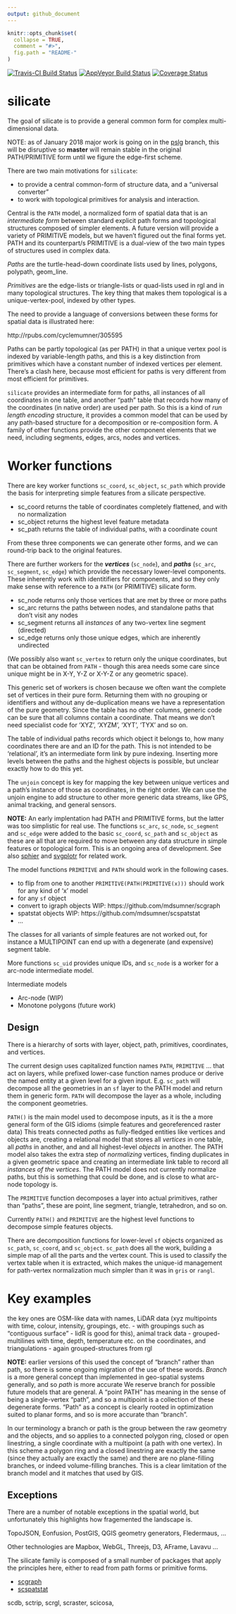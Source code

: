 ```yaml
---
output: github_document
---
```


<!-- README.md is generated from README.Rmd. Please edit that file -->

```r
knitr::opts_chunk$set(
  collapse = TRUE,
  comment = "#>",
  fig.path = "README-"
)
```

[![Travis-CI Build Status](https://travis-ci.org/hypertidy/silicate.svg?branch=master)](https://travis-ci.org/hypertidy/silicate)
[![AppVeyor Build Status](https://ci.appveyor.com/api/projects/status/github/hypertidy/silicate?branch=master&svg=true)](https://ci.appveyor.com/project/hypertidy/silicate)
[![Coverage Status](https://img.shields.io/codecov/c/github/hypertidy/silicate/master.svg)](https://codecov.io/github/hypertidy/silicate?branch=master)

  
# silicate

The goal of silicate is to provide a general common form for complex multi-dimensional data. 

NOTE: as of January 2018 major work is going on in the [pslg](https://github.com/hypertidy/silicate/tree/pslg) branch, this will be disruptive so **master** will remain stable in the original PATH/PRIMITIVE form until we figure the edge-first scheme. 

There are two main motivations for `silicate`: 

* to provide a central common-form of structure data, and a "universal converter"
* to work with topological primitives for analysis and interaction. 

Central is the  `PATH` model, a normalized form of spatial data that is an *intermediate form* between standard explicit
path forms and topological structures composed of simpler elements. A future version will provide a variety of PRIMITIVE models, but we haven't figured out the final forms yet. PATH and its counterpart/s PRIMITIVE is a dual-view of the two main types of structures used in complex data. 

*Paths* are the turtle-head-down coordinate lists used by lines, polygons, polypath, geom_line. 

*Primitives* are the edge-lists or triangle-lists or quad-lists used in rgl and in many topological structures. The key thing that makes them topological is a unique-vertex-pool, indexed by other types. 


The need to provide a language of conversions between these forms for spatial data is illustrated here: 

http://rpubs.com/cyclemumner/305595

Paths can be partly topological (as per PATH) in that a unique vertex pool is indexed by variable-length paths, and this is a key distinction from primitives which have a constant number of indexed vertices per element. There's a clash here, because most efficient for paths is very different from most efficient for primitives. 

`silicate` provides an intermediate form for paths, all instances of all coordinates in one table, and another "path" table that records how many of the coordinates (in native order) are used per path. So this is a kind of *run length encoding* structure, it provides a common model that can be used by any path-based structure for a decomposition or re-composition form. A family of other functions provide the other component elements that we need, including segments, edges, arcs, nodes and vertices. 

# Worker functions

There are key worker functions `sc_coord`, `sc_object`, `sc_path` which provide the basis for 
interpreting simple features from a silicate perspective.

* sc_coord returns the table of coordinates completely flattened, and with no normalization
* sc_object returns the highest level feature metadata
* sc_path returns the table of individual paths, with a coordinate count

From these three components we can generate other forms, and we can round-trip back to the original 
features. 

There are further workers for the ***vertices*** (`sc_node`), and ***paths*** (`sc_arc`, `sc_segment`, `sc_edge`) which provide the necessary lower-level components. These inherently work with identitifiers for components, and
so they only make sense with reference to a `PATH` (or PRIMITIVE) silicate form. 

* sc_node returns only those vertices that are met by three or more paths
* sc_arc returns the paths between nodes, and standalone paths that don't visit any nodes
* sc_segment returns all *instances* of any two-vertex line segment (directed)
* sc_edge returns only those unique edges, which are inherently undirected

(We possibly also want `sc_vertex` to return only the unique coordinates, but that can be obtained from `PATH`
 - though this area needs some care since unique might be in X-Y, Y-Z or X-Y-Z or any geometric space). 
 
This generic set of workers is chosen because we often want the complete set of vertices in their pure form. Returning them with no grouping or identifiers and without any de-duplication means we have a representation of the pure geometry. Since the table has no other columns, generic code can be sure that all columns contain a coordinate. That means we don't need specialist code for 'XYZ', 'XYZM', 'XYT', 'TYX' and so on. 

The table of individual paths records which object it belongs to, how many coordinates there are and an ID for the path. This is not intended to be 'relational', it's an intermediate form link by pure indexing. Inserting more levels between the paths and the highest objects is possible, but unclear exactly how to do this yet. 

The `unjoin` concept is key for mapping the key between unique vertices and a path's instance of those as coordinates, in the right order. We can use the unjoin engine to add structure to other more generic data streams, like GPS, animal tracking, and general sensors. 

**NOTE:** An early implentation had PATH and PRIMITIVE forms, but the latter was too simplistic for
real use. The functions `sc_arc`, `sc_node`, `sc_segment` and `sc_edge` were added to the basic `sc_coord`, 
`sc_path` and `sc_object` as these are all that are required to move between any data structure in simple features or topological form. This is an ongoing area of development. See also [sphier](https://github.com/hypertidy/sphier) and  [svgplotr](https://github.com/hypertidy/svgplotr) for related work. 


The model functions `PRIMITIVE` and `PATH` should work in the following cases. 

* to flip from one to another `PRIMITIVE(PATH(PRIMITIVE(x)))` should work for any kind of 'x' model
* for any `sf` object
* convert to igraph objects WIP: https://github.com/mdsumner/scgraph
* spatstat objects WIP: https://github.com/mdsumner/scspatstat
* ...  


The classes for all variants of simple features are not worked out, for instance a MULTIPOINT can end up 
with a degenerate (and expensive) segment table. 

More functions `sc_uid` provides unique IDs, and  `sc_node` is a worker for a arc-node intermediate model. 

Intermediate models

* Arc-node (WIP)
* Monotone polygons (future work)

## Design

There is a  hierarchy of sorts with layer, object, path, primitives, coordinates, and vertices. 

The current design uses capitalized function names `PATH`, `PRIMITIVE` ... that act on layers, while prefixed lower-case function names produce or derive the named entity at a given level for a given input. E.g. `sc_path` will decompose all the geometries in an `sf` layer to the PATH model and return them in generic form. `PATH` will decompose the layer as a whole, including the component geometries. 

`PATH()` is the main model used to decompose inputs, as it is the a more general form of the GIS idioms (simple features and georeferenced raster data) This treats connected *paths* as fully-fledged entities like vertices and objects are, creating a relational model that stores all *vertices* in one table, all *paths* in another, and and all highest-level *objects* in another. The PATH model also takes the extra step of *normalizing* vertices, finding duplicates in a given geometric space and creating an intermediate link table to record all *instances of the vertices*. The PATH model does not currently normalize paths, but this is something that could be done, and is close to what arc-node topology is. 

The `PRIMITIVE` function decomposes a layer into actual primitives, rather than "paths", these are point, line segment, triangle, tetrahedron, and so on. 

Currently `PATH()` and `PRIMITIVE` are the highest level functions to decompose simple features objects.  


There are decomposition functions for lower-level  `sf` objects organized as `sc_path`, `sc_coord`, and `sc_object`. `sc_path` does all the work, building a simple map of all the parts and the vertex count. This is used to classify the vertex table when it is extracted, which makes the unique-id management for path-vertex normalization much simpler than it was in `gris` or `rangl`. 

# Key examples

the key ones are OSM-like data with names, LiDAR data (xyz multipoints with time, colour, intensity, groupings, etc. - with groupings such as "contiguous surface" - lidR is good for this), animal track data -  grouped-multilines with time, depth, temperature etc. on the coordinates, and triangulations - again grouped-structures from rgl



**NOTE:** earlier versions of this used the concept of "branch" rather than path, so there is some ongoing migration of the use of these words. *Branch* is a more general concept than implemented in geo-spatial systems generally, and so  *path* is more accurate We reserve branch for possible future models that are general.  A "point PATH" has meaning in the sense of being a single-vertex "path", and so a multipoint is a collection of these degenerate forms. "Path" as a concept is clearly rooted in optimization suited to planar forms, and so is more accurate than "branch". 
 
 In our terminology a branch or path is the group between the raw geometry and the objects, and so applies to a connected polygon ring, closed or open linestring, a single coordinate with a multipoint (a path with one vertex). In this scheme a polygon ring and a closed linestring are exactly the same (since they actually are exactly the same) and there are no plane-filling branches, or indeed volume-filling branches. This is a clear limitation of the branch model and it matches that used by GIS. 
 
## Exceptions

There are a number of notable exceptions in the spatial world, but unfortunately this highlights how fragemented the landscape is. 

TopoJSON, Eonfusion, PostGIS, QGIS geometry generators, Fledermaus, ...


Other technologies are Mapbox, WebGL, Threejs, D3, AFrame, Lavavu ...

The silicate family is composed of a small number of packages that apply the principles here, either to read from path forms or primitive forms. 

* [scgraph](https://github.com/hypertidy/scgraph)
* [scspatstat](https://github.com/hypertidy/scspatstat)

scdb, sctrip, scrgl, scraster, scicosa, 
